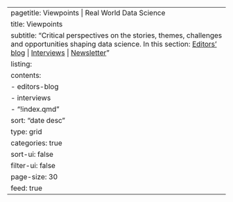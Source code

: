 ---
pagetitle: Viewpoints | Real World Data Science
title: Viewpoints
subtitle: "Critical perspectives on the stories, themes, challenges and opportunities shaping data science. In this section: [Editors' blog](editors-blog/index.qmd) | [Interviews](interviews/index.qmd) | [Newsletter](newsletter/index.qmd)"
listing:
  contents: 
  - editors-blog
  - interviews
  - "!index.qmd"
  sort: "date desc"
  type: grid
  categories: true
  sort-ui: false
  filter-ui: false
  page-size: 30
  feed: true
---